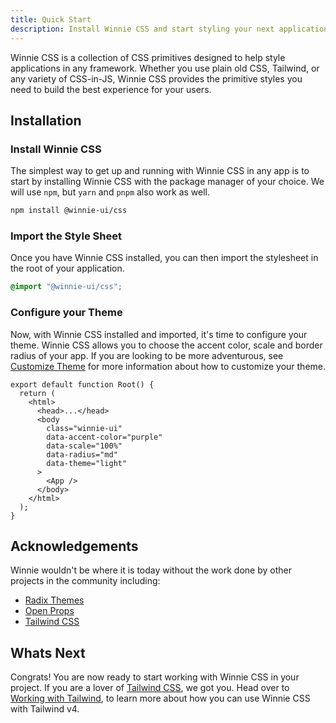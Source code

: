 ```yaml
---
title: Quick Start
description: Install Winnie CSS and start styling your next application in minutes.
---
```



Winnie CSS is a collection of CSS primitives designed to help style applications in any framework. Whether you use plain old CSS, Tailwind, or any variety of CSS-in-JS, Winnie CSS provides the primitive styles you need to build the best experience for your users.

## Installation

### Install Winnie CSS

The simplest way to get up and running with Winnie CSS in any app is to start by installing Winnie CSS with the package manager of your choice. We will use `npm`, but `yarn` and `pnpm` also work as well.

```bash
npm install @winnie-ui/css
```

### Import the Style Sheet

Once you have Winnie CSS installed, you can then import the stylesheet in the root of your application.

```css title="global.css"
@import "@winnie-ui/css";
```

### Configure your Theme

Now, with Winnie CSS installed and imported, it's time to configure your theme. Winnie CSS allows you to choose the accent color, scale and border radius of your app. If you are looking to be more adventurous, see [Customize Theme](/css/docs/asdasd) for more information about how to customize your theme.

```tsx title="root.tsx" {6-10}
export default function Root() {
  return (
    <html>
      <head>...</head>
      <body
        class="winnie-ui"
        data-accent-color="purple"
        data-scale="100%"
        data-radius="md"
        data-theme="light"
      >
        <App />
      </body>
    </html>
  );
}
```

## Acknowledgements

Winnie wouldn't be where it is today without the work done by other projects in the community including:

- [Radix Themes](https://www.radix-ui.com/)
- [Open Props](https://github.com/argyleink/open-props)
- [Tailwind CSS](https://tailwindcss.com/)

## Whats Next

Congrats! You are now ready to start working with Winnie CSS in your project. If you are a lover of [Tailwind CSS](https://tailwindcss.com/), we got you. Head over to [Working with Tailwind](/css/docs/working-with-tailwind), to learn more about how you can use Winnie CSS with Tailwind v4.

<WhatsNextCardGrid>
  <WhatsNextCard
    color="blue"
    logo="logo"
    title="Colors"
    description="Precision crafted colors for all use cases."
    link="/css/docs/concepts/colors"
  >
    <SwatchBook />
  </WhatsNextCard>
  <WhatsNextCard
    color="purple"
    logo="logo"
    title="Layers"
    description="Control the cascade of Winnie CSS with layers."
    link="/css/docs/concepts/layers"
  >
    <Layers3 />
  </WhatsNextCard>
  <WhatsNextCard
    color="red"
    logo="logo"
    title="Radius"
    description="Adjust the feeling of your application is by changing the radius of corners."
    link="/css/docs/concepts/radius"
  >
    <Circle />
  </WhatsNextCard>
  <WhatsNextCard
    color="green"
    logo="logo"
    title="Scaling"
    description="Change the density of your application."
    link="/css/docs/concepts/scaling"
  >
    <Fullscreen />
  </WhatsNextCard>
</WhatsNextCardGrid>
